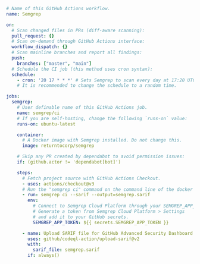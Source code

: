 ```yaml
# Name of this GitHub Actions workflow.
name: Semgrep

on:
  # Scan changed files in PRs (diff-aware scanning):
  pull_request: {}
  # Scan on-demand through GitHub Actions interface:
  workflow_dispatch: {}
  # Scan mainline branches and report all findings:
  push:
    branches: ["master", "main"]
  # Schedule the CI job (this method uses cron syntax):
  schedule:
    - cron: '20 17 * * *' # Sets Semgrep to scan every day at 17:20 UTC.
    # It is recommended to change the schedule to a random time.

jobs:
  semgrep:
    # User definable name of this GitHub Actions job.
    name: semgrep/ci 
    # If you are self-hosting, change the following `runs-on` value: 
    runs-on: ubuntu-latest

    container:
      # A Docker image with Semgrep installed. Do not change this.
      image: returntocorp/semgrep

    # Skip any PR created by dependabot to avoid permission issues:
    if: (github.actor != 'dependabot[bot]')

    steps:
      # Fetch project source with GitHub Actions Checkout.
      - uses: actions/checkout@v3
      # Run the "semgrep ci" command on the command line of the docker image.
      - run: semgrep ci --sarif --output=semgrep.sarif
        env:
          # Connect to Semgrep Cloud Platform through your SEMGREP_APP_TOKEN.
          # Generate a token from Semgrep Cloud Platform > Settings
          # and add it to your GitHub secrets.
          SEMGREP_APP_TOKEN: ${{ secrets.SEMGREP_APP_TOKEN }}

      - name: Upload SARIF file for GitHub Advanced Security Dashboard
        uses: github/codeql-action/upload-sarif@v2
        with:
          sarif_file: semgrep.sarif
        if: always()
```
